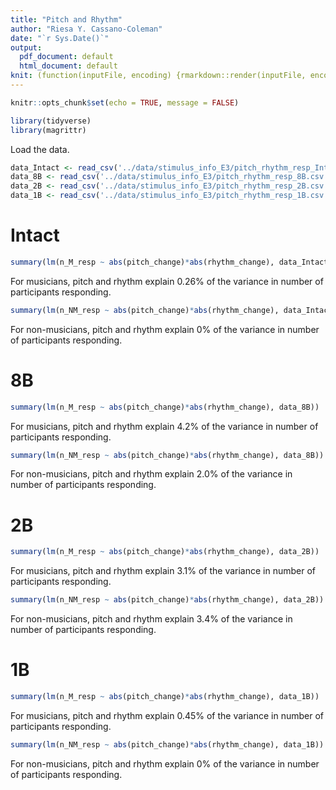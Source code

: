 ```yaml
---
title: "Pitch and Rhythm"
author: "Riesa Y. Cassano-Coleman"
date: "`r Sys.Date()`"
output:
  pdf_document: default
  html_document: default
knit: (function(inputFile, encoding) {rmarkdown::render(inputFile, encoding = encoding, output_dir = "notebooks") })
---
```



```r
knitr::opts_chunk$set(echo = TRUE, message = FALSE)
```

```r
library(tidyverse)
library(magrittr)
```

Load the data.
```r
data_Intact <- read_csv('../data/stimulus_info_E3/pitch_rhythm_resp_Intact.csv', show_col_types = FALSE)
data_8B <- read_csv('../data/stimulus_info_E3/pitch_rhythm_resp_8B.csv', show_col_types = FALSE)
data_2B <- read_csv('../data/stimulus_info_E3/pitch_rhythm_resp_2B.csv', show_col_types = FALSE)
data_1B <- read_csv('../data/stimulus_info_E3/pitch_rhythm_resp_1B.csv', show_col_types = FALSE)
```

\newpage
# Intact

```r
summary(lm(n_M_resp ~ abs(pitch_change)*abs(rhythm_change), data_Intact))
```
For musicians, pitch and rhythm explain 0.26% of the variance in number of participants responding.

```r
summary(lm(n_NM_resp ~ abs(pitch_change)*abs(rhythm_change), data_Intact))
```
For non-musicians, pitch and rhythm explain 0% of the variance in number of participants responding.

\newpage
# 8B

```r
summary(lm(n_M_resp ~ abs(pitch_change)*abs(rhythm_change), data_8B))
```
For musicians, pitch and rhythm explain 4.2% of the variance in number of participants responding.

```r
summary(lm(n_NM_resp ~ abs(pitch_change)*abs(rhythm_change), data_8B))
```
For non-musicians, pitch and rhythm explain 2.0% of the variance in number of participants responding.

\newpage
# 2B

```r
summary(lm(n_M_resp ~ abs(pitch_change)*abs(rhythm_change), data_2B))
```
For musicians, pitch and rhythm explain 3.1% of the variance in number of participants responding.

```r
summary(lm(n_NM_resp ~ abs(pitch_change)*abs(rhythm_change), data_2B))
```
For non-musicians, pitch and rhythm explain 3.4% of the variance in number of participants responding.

\newpage
# 1B

```r
summary(lm(n_M_resp ~ abs(pitch_change)*abs(rhythm_change), data_1B))
```
For musicians, pitch and rhythm explain 0.45% of the variance in number of participants responding.

```r
summary(lm(n_NM_resp ~ abs(pitch_change)*abs(rhythm_change), data_1B))
```
For non-musicians, pitch and rhythm explain 0% of the variance in number of participants responding.
